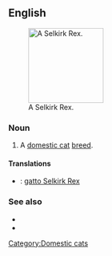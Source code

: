 ==English==
[[File:Selkirk Rex.jpg|thumb|right|150px|A Selkirk Rex.]]
===Noun===
{{en-noun|es|sg=[[Selkirk]] [[Rex]]}}

# A [[domestic cat]] [[breed]].

====Translations====
{{checktrans-top}}
*{{ttbc|Italian}}: [[gatto Selkirk Rex]]
{{trans-mid}}

{{trans-bottom}}

===See also===
*{{pedia|Selkirk Rex}}
*{{commonslite|Category:Selkirk Rex}}

[[Category:Domestic cats]]